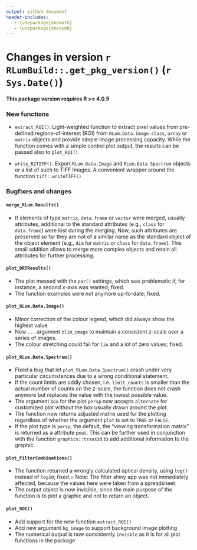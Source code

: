 ```yaml
---
output: github_document
header-includes:
   - \usepackage{amsmath}
   - \usepackage{amssymb}
---
```

<!-- NEWS.md was auto-generated by NEWS.Rmd. Please DO NOT edit by hand!-->

# Changes in version `r RLumBuild::.get_pkg_version()` (`r Sys.Date()`)

**This package version requires R >= 4.0.5**

### New functions
* `extract_ROI()`: Light-weighted function to extract pixel values from pre-defined regions-of-interest (ROI) from `RLum.Data.Image-class`, `array` or `matrix` objects and provide simple image processing capacity. While the 
function comes with a simple control plot output, the results can be passed also to `plot_ROI()`

* `write_R2TIFF()`: Export `RLum.Data.Image` and `RLum.Data.Spectrum` objects or a list of such to TIFF Images. A 
convenient wrapper around the function `tiff::writeTIFF()`

### Bugfixes and changes

#### `merge_RLum.Results()`
* If elements of type `matrix`, `data.frame` or `vector` were merged, usually attributes, 
additional to the standard attributes (e.g., `class` for `data.frame`) were lost during the 
merging. Now, such attributes are preserved so far they are not of a similar name as the 
standard object of the object element (e.g., `dim` for `matrix` or `class` for `data.frame`). 
This small addition allows to merge more complex objects and retain all attributes for further
processing.

#### `plot_DRTResults()`
* The plot messed with the `par()` settings, which was problematic if, for instance, a second x-axis 
was wanted; fixed. 
* The function examples were not anymore up-to-date; fixed.

#### `plot_RLum.Data.Image()`
* Minor correction of the colour legend, which did always show the highest value
* New `...` argument `zlim_image` to maintain a consistent z-scale over a series of images.
* The colour stretching could fail for `lin` and a lot of zero values; fixed.

#### `plot_RLum.Data.Spectrum()`
* Fixed a bug that let `plot_RLum.Data.Spectrum()` crash under very particular circumstances 
due to a wrong conditional statement.
* If the count limits are oddly chosen, i.e. `limit_counts` is smaller than the actual 
number of counts on the z-scale, the function does not crash anymore but replaces the value
with the lowest possible value. 
* The argument `box` for the plot `persp` now accepts `alternate` for customized plot without 
the box usually drawn around the plot.
* The function now returns adjusted matrix used for the plotting regardless of whether 
the argument `plot` is set to `TRUE` or `FALSE`.
* If the plot type is `persp`, the default, the "viewing transformation matrix" is returned
as a attribute `pmat`. This can be further used in conjunction with the function `graphics::trans3d`
to add additional information to the graphic.

#### `plot_FilterCombinations()`
* The function returned a wrongly calculated optical density, using `log()` instead of `log10`; fixed.= 
Note: The filter shiny app was not immediately affected, because the values here were taken from a spreadsheet. 
* The output object is now invisible, since the main purpose of the function is to plot a graphic and not to return an object.

#### `plot_ROI()`
* Add support for the new function `extract_ROI()`
* Add new argument `bg_image` to support background image plotting
* The numerical output is now consistently `invisble` as it is for all plot functions in the package
